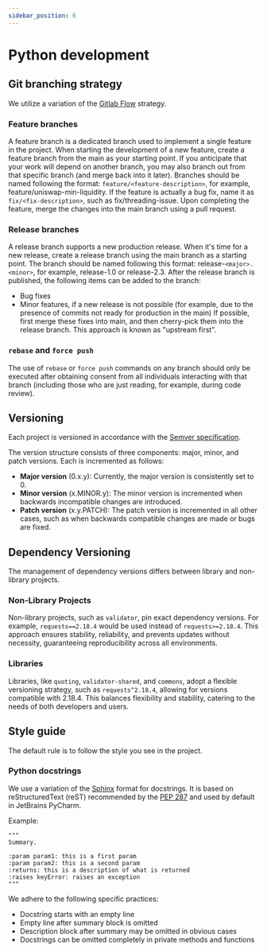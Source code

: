 ```yaml
---
sidebar_position: 6
---
```


# Python development

## Git branching strategy

We utilize a variation of the [Gitlab Flow](https://about.gitlab.com/topics/version-control/what-is-gitlab-flow/) strategy.

### Feature branches

A feature branch is a dedicated branch used to implement a single feature in the project. When starting the development of a new feature, create a feature branch from the main as your starting point. If you anticipate that your work will depend on another branch, you may also branch out from that specific branch (and merge back into it later). Branches should be named following the format: `feature/<feature-description>`, for example, feature/uniswap-min-liquidity. If the feature is actually a bug fix, name it as `fix/<fix-description>`, such as fix/threading-issue. Upon completing the feature, merge the changes into the main branch using a pull request.

### Release branches

A release branch supports a new production release. When it's time for a new release, create a release branch using the main branch as a starting point. The branch should be named following this format: release-`<major>.<minor>`, for example, release-1.0 or release-2.3. After the release branch is published, the following items can be added to the branch:

* Bug fixes
* Minor features, if a new release is not possible (for example, due to the presence of commits not ready for production in the main) 
If possible, first merge these fixes into main, and then cherry-pick them into the release branch. This approach is known as "upstream first".

### `rebase` and `force push`

The use of `rebase` or `force push` commands on any branch should only be executed after obtaining consent from all individuals interacting with that branch (including those who are just reading, for example, during code review).

## Versioning

Each project is versioned in accordance with the [Semver specification](https://semver.org/).

The version structure consists of three components: major, minor, and patch versions. Each is incremented as follows:

- **Major version** (0.x.y): Currently, the major version is consistently set to 0.
- **Minor version** (x.MINOR.y): The minor version is incremented when backwards incompatible changes are introduced.
- **Patch version** (x.y.PATCH): The patch version is incremented in all other cases, such as when backwards compatible changes are made or bugs are fixed.

## Dependency Versioning

The management of dependency versions differs between library and non-library projects.

### Non-Library Projects

Non-library projects, such as `validator`, pin exact dependency versions. For example, `requests==2.18.4` would be used instead of `requests>=2.18.4`. This approach ensures stability, reliability, and prevents updates without necessity, guaranteeing reproducibility across all environments.

### Libraries

Libraries, like `quoting`, `validator-shared`, and `commons`, adopt a flexible versioning strategy, such as `requests^2.18.4`, allowing for versions compatible with 2.18.4. This balances flexibility and stability, catering to the needs of both developers and users.

## Style guide

The default rule is to follow the style you see in the project.

### Python docstrings

We use a variation of the [Sphinx](https://sphinx-rtd-tutorial.readthedocs.io/en/latest/docstrings.html#the-sphinx-docstring-format) format for docstrings. It is based on reStructuredText (reST) recommended by the [PEP 287](https://peps.python.org/pep-0287/) and used by default in JetBrains PyCharm.

Example:

```
"""
Summary.

:param param1: this is a first param
:param param2: this is a second param
:returns: this is a description of what is returned
:raises keyError: raises an exception
"""
```
We adhere to the following specific practices:

* Docstring starts with an empty line
* Empty line after summary block is omitted
* Description block after summary may be omitted in obvious cases
* Docstrings can be omitted completely in private methods and functions

